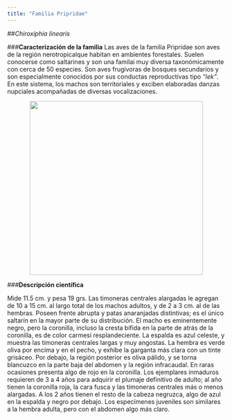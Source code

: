 ---
title: "Familia Pripridae"
---
##*Chiroxiphia linearis*

###**Caracterización de la familia**
Las aves de la familia Pripridae son aves de la región nerotropicalque habitan en ambientes forestales. Suelen conocerse como saltarines y son una familai muy diversa taxonómicamente con cerca de 50 especies. 
Son aves frugívoras de bosques secundarios y son especialmente conocidos por sus conductas reproductivas tipo _"lek"_.
En este sistema, los machos son territoriales y exciben elaboradas danzas nupciales acompañadas de diversas vocalizaciones.

<p align="center">
![](Imagenes/toledo.jpg){width=400px}
</p>

###**Descripción científica**

Mide 11.5 cm. y pesa 19 grs. Las timoneras centrales alargadas le agregan de 10 a 15 cm. al largo total de los machos adultos, y de 2 a 3 cm. al de las hembras. Poseen frente abrupta y patas anaranjadas distintivas; es el único saltarín en la mayor parte de su distribución.
El macho es eminentemente negro, pero la coronilla, incluso la cresta bífida en la parte de atrás de la coronilla, es de color carmesí resplandeciente. La espalda es azul celeste, y muestra las timoneras centrales largas y muy angostas.
La hembra es verde oliva por encima y en el pecho, y exhibe la garganta más clara con un tinte grisáceo. Por debajo, la región posterior es oliva pálido, y se torna blancuzco en la parte baja del abdomen y la región infracaudal. En raras ocasiones presenta algo de rojo en la coronilla.
Los ejemplares inmaduros requieren de 3 a 4 años para adquirir el plumaje definitivo de adulto; al año tienen la coronilla roja, la cara fusca y las timoneras centrales más o menos alargadas. A los 2 años tienen el resto de la cabeza negruzca, algo de azul en la espalda y negro por debajo.
Los especímenes juveniles son similares a la hembra adulta, pero con el abdomen algo más claro.